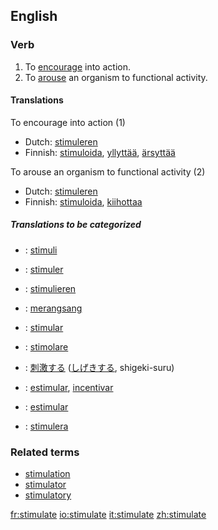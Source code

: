 ==English==

===Verb===
{{en-verb|stimulate|stimulates|stimulated|stimulating}}
# To [[encourage]] into action.
# To [[arouse]] an organism to functional activity.

====Translations====
;To encourage into action (1)
{{top}}
*Dutch: [[stimuleren]]
*Finnish: [[stimuloida]], [[yllyttää]], [[ärsyttää]]
{{mid}}
{{bottom}}

;To arouse an organism to functional activity (2)
{{top}}
*Dutch: [[stimuleren]]
*Finnish: [[stimuloida]], [[kiihottaa]]
{{mid}}
{{bottom}}

=====Translations to be categorized=====
{{checktrans}}

*{{ttbc|Esperanto}}: [[stimuli]]
*{{ttbc|French}}: [[stimuler]]
*{{ttbc|German}}: [[stimulieren]]
*{{ttbc|Indonesian}}: [[rangsang|merangsang]]
*{{ttbc|Interlingua}}: [[stimular]]

*{{ttbc|Italian}}: [[stimolare]]
*{{ttbc|Japanese}}: [[刺激]]する ([[しげき]]する, shigeki-suru)
*{{ttbc|Portuguese}}: [[estimular]], [[incentivar]]
*{{ttbc|Spanish}}: [[estimular]]
*{{ttbc|Swedish}}: [[stimulera]]

===Related terms===
*[[stimulation]]
*[[stimulator]]
*[[stimulatory]]

[[fr:stimulate]]
[[io:stimulate]]
[[it:stimulate]]
[[zh:stimulate]]